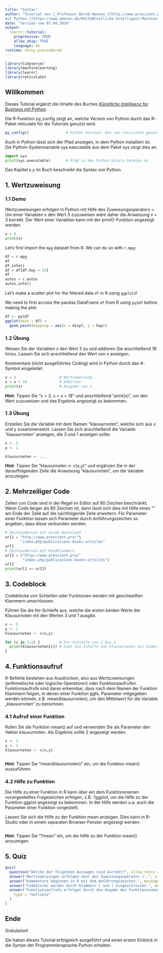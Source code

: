 ---
title: "Syntax"
author: "Tutorial von [_Professor Bernd Heesen_](http://www.prescient.pro), dem Autor des Buches [_Künstliche Intelligenz for Business
mit Python_](https://www.amazon.de/K%C3%BCnstliche-Intelligenz-Machine-Learning-mit/dp/3658415754)"
date: "Version vom 07.04.2024"
output: 
  learnr::tutorial:
    progressive: TRUE
    allow_skip: TRUE
    language: de
runtime: shiny_prerendered
---

```{r setup, include=FALSE}
library(tidyverse)
library(machinelearning)
library(learnr)
library(reticulate)
```

## Willkommen

Dieses Tutorial ergänzt die Inhalte des Buches [_Künstliche Intelligenz for Business
mit Python_](https://www.amazon.de/K%C3%BCnstliche-Intelligenz-Machine-Learning-mit/dp/3658415754).

Die R-Funktion py_config zeigt an, welche Version von Python durch das R-Paket reticulate für die Tutorials genutzt wird.

```{r pythonversion, include = TRUE}
py_config()                 # Python Version, die von reticulate genutzt wird
```

Auch in Python lässt sich der Pfad anzeigen, in dem Python installiert ist. Die Python-Systemvariable sys.executable aus dem Paket sys zeigt dies an. 

```{python path, include = TRUE}
import sys
print(sys.executable)       # Pfad zu den Python binary Dateien an
```

Das Kapitel x.y im Buch beschreibt die Syntax von Python.

## 1. Wertzuweisung

### 1.1 Demo

Wertzuweisungen erfolgen in Python mit Hilfe des Zuweisungsoperators =. Um einer Variablen x den Wert 3 zuzuweisen wäre daher die Anweisung x = 3 korrekt. Der Wert einer Variablen kann mit der print()-Funktion angezeigt werden.

```{python 1_1, exercise=FALSE}
x = 3
print(x) 
```

Let's first import the `mpg` dataset from R. We can do so with `r.mpg`:

```{python data, exercise = TRUE}
df = r.mpg
df
df.info()
df = df[df.hwy > 25]
df
autos = r.autos
autos.info()
```

Let's make a scatter plot for the filtered data `df` in R using `ggplot2`! 

We need to first access the pandas DataFrame `df` from R using `py$df` before making the plot:

```{r plot_py_data, exercise = TRUE, exercise.lines = 5}
df <- py$df
ggplot(data = df) +
  geom_point(mapping = aes(x = displ, y = hwy))
```

### 1.2 Übung

Weisen Sie der Variablen x den Wert 3 zu und addieren Sie anschließend 18 hinzu. Lassen Sie sich anschließend den Wert von x anzeigen.

Kommentare (nicht ausgeführtes Coding) wird in Python durch das #-Symbol eingeleitet.

```{python 1_2, exercise=TRUE}
x = 3                    # Wertzuweisung
x = x + 18               # Addition
print(x)                 # Ausgabe von x
```

<div id="1_2-hint">
**Hint:** Tippen Sie "x = 3, x = x + 18" und anschließend "print(x)", um den Wert zuzuweisen und das Ergebnis angezeigt zu bekommen.
</div>

### 1.3 Übung

Erstellen Sie die Variable mit dem Namen "klausurnoten", welche sich aus x und y zusammensetzt.
Lassen Sie sich anschließend die Variable "klausurnoten" anzeigen, die 3 und 1 anzeigen sollte.

```{python 1_3-setup, exercise=FALSE, echo=FALSE, include=FALSE}
x <- 3
y <- 1 
```


```{python 1_3, exercise=TRUE, exercise.setup="1_3-setup"}
klausurnoten <- ...

```

<div id="1_3-hint">
**Hint:** Tippen Sie "klausurnoten <- c(x,y)" und ergänzen Sie in der darauffolgenden Zeile die Anweisung "klausurnoten", um die Variable anzuzeigen.
</div>

## 2. Mehrzeiliger Code

Zeilen con Code sind in der Regel im Editor auf 80 Zeichen beschränkt. Wenn Code länger als 80 Zeichen ist, dann lässt sich dies mit Hilfe eines "\" am Ende der Zeile auf die nachfolgende Zeile erweitern. Für Parameter einer Funktion lassen sich Parameter durch Anführungszeichen so angeben, dass diese verbunden werden.

```{python 2_1, exercise=TRUE}
# Zeilenumbruch mit einem Backslash
url1 = "http://www.prescient.pro/"\
       "index.php/publications-books-articles"
url1
# Zeilenumbruch mit Rundklammern
url2 = ("http://www.prescient.pro/"
        "index.php/publications-books-articles")
url2
print(url1 == url2)
```

## 3. Codeblock

Codeblöcke von Schleifen oder Funktionen werden mit geschweiften Klammern umschlossen.

Führen Sie die for-Schleife aus, welche die ersten beiden Werte der Klausurnoten mit den Werten 3 und 1 ausgibt.

```{python 3-setup, exercise=FALSE, echo=FALSE, include=FALSE}
x <- 3
y <- 1 
klausurnoten <- c(x,y)
```

```{python 3, exercise=TRUE, exercise.setup="3-setup"}
for (i in 1:2) {         # For-Schleife von 1 bis 2
  print(klausurnoten[i]) # Gibt die Inhalte von klausurnoten mit Index i aus
}

```

## 4. Funktionsaufruf

R-Befehle bestehen aus Ausdrücken, also aus Wertzuweisungen (arithmetische oder logische Operatoren) oder Funktionsaufrufen. Funktionsaufrufe sind daran erkennbar, dass nach dem Namen der Funktion Klammern folgen, in denen einer Funktion ggfs. Parameter mitgegeben werden können, z.B. mean(klausurnoten), um den Mittelwert für die Variable „klausurnoten“ zu berechnen.

### 4.1 Aufruf einer Funktion

Rufen Sie die Funktion mean() auf und verwenden Sie als Parameter den Vektor klausurnoten. Als Ergebnis sollte 2 angezeigt werden.

```{python 4_1-setup, exercise=FALSE, echo=FALSE, include=FALSE}
x <- 3
y <- 1 
klausurnoten <- c(x,y)
```

```{python 4_1, exercise=TRUE, exercise.setup="4_1-setup"}

```

<div id="4_1-hint">
**Hint:** Tippen Sie "mean(klausurnoten)" ein, um die Funktion mean() auszuführen.
</div>

### 4.2 Hilfe zu Funktion

Die Hilfe zu einer Funktion in R kann über ein dem Funktionsnamen vorangestelltes Fragezeichen erfolgen, z.B. ?ggplot, um die Hilfe zu der Funktion ggplot angezeigt zu bekommen. In der Hilfe werden u.a. auch die Parameter einer Funktion vorgestellt.

Lassen Sie sich die Hilfe zu der Funktion mean anzeigen. Dies kann in R-Studio oder in einem separaten Browser-Fenster angezeigt werden.

```{python 4_2, exercise=TRUE}

```

<div id="4_2-hint">
**Hint:** Tippen Sie "?mean" ein, um die Hilfe zu der Funktion mean() anzuzeigen.
</div>

## 5. Quiz 

```{r 5, echo = FALSE}
quiz(
  question("Welche der folgenden Aussagen sind korrekt?", allow_retry = TRUE, random_answer_order = TRUE,
  answer("Wertzuweisungen erfolgen über den Zuweisungsoperator <-.", correct = TRUE, message = "Alternativ zu <- kann auch das = verwendet werden."),
  answer("Kommentare beginnen in R mit dem Anführungszeichen.", message = "Nein, das #-Zeichen stellt den Beginn eines Kommentars dar."),
  answer("Codeblocks werden durch Klammern ( und ) eingeschlossen.", message = "Nein, Codeblocks werden in { und } eingeschlossen."),
  answer("Funktionsaufrufe erfolgen durch die Angabe des Funktionsnamens gefolgt von ( und ). In den Klammern werden ggfs. Parameter an die Funktion übergeben.", correct = TRUE, message = "Ja, in Klammern können einer Funktion beliebig viele Parameter beliebigen Formats übergeben werden."),
    type = "multiple"
  )
)
```

## Ende 

Gratulation!

Sie haben dieses Tutorial erfolgreich ausgeführt und einen ersten Einblick in die Syntax der Programmiersprache Python erhalten.